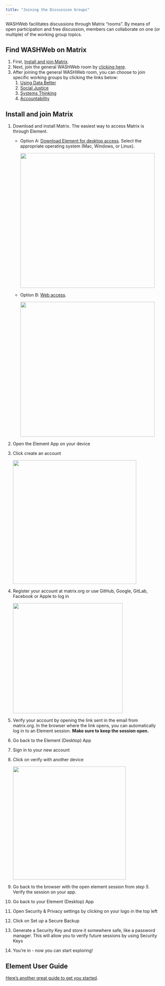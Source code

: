 ```yaml
---
title: "Joining the Discussion Groups"
---
```


WASHWeb facilitates discussions through Matrix "rooms". By means of open participation and free discussion, members can collaborate on one (or multiple) of the working group topics.

## Find WASHWeb on Matrix

1.  First, [Install and join Matrix].
2.  Next, join the general WASHWeb room by [clicking here](https://matrix.to/#/#wash-web-lobby:autonomic.zone).
3.  After joining the general WASHWeb room, you can choose to join specific working groups by clicking the links below:
    1.  [Using Data Better](https://matrix.to/#/#washweb-using-data-better:matrix.org)
    2.  [Social Justice](https://matrix.to/#/#washweb-social-justice:matrix.org)
    3.  [Systems Thinking](https://matrix.to/#/#washweb-systems:matrix.org)
    4.  [Accountability](https://matrix.to/#/#accountability-4ws:matrix.org)

## Install and join Matrix

1.  Download and install Matrix. The easiest way to access Matrix is through Element.

    -   Option A: [Download Element for desktop access](https://element.io/download). Select the appropriate operating system (Mac, Windows, or Linux).

        ![](join/1_Download.png){width="436"}

    -   Option B: [Web access](https://app.element.io/).

        ![](join/1_Web.png){width="436"}

2.  Open the Element App on your device

3.  Click create an account

    ![](join/2_Create.png){width="400"}

4.  Register your account at matrix.org or use GitHub, Google, GitLab, Facebook or Apple to log in

    ![](join/3_Account.png){width="356"}

5.  Verify your account by opening the link sent in the email from matrix.org. In the browser where the link opens, you can automatically log in to an Element session. **Make sure to keep the session open.**

6.  Go back to the Element (Desktop) App

7.  Sign in to your new account

8.  Click on verify with another device

    ![](join/Verify.png){width="366"}

9.  Go back to the browser with the open element session from *step 5*. Verify the session on your app.

10. Go back to your Element (Desktop) App

11. Open Security & Privacy settings by clicking on your logo in the top left

12. Click on Set up a Secure Backup

13. Generate a Security Key and store it somewhere safe, like a password manager. This will allow you to verify future sessions by using Security Keys

14. You're in - now you can start exploring!

## **Element User Guide**

[Here's another great guide to get you started](https://static.element.io/pdfs/element-user-guide.pdf).
